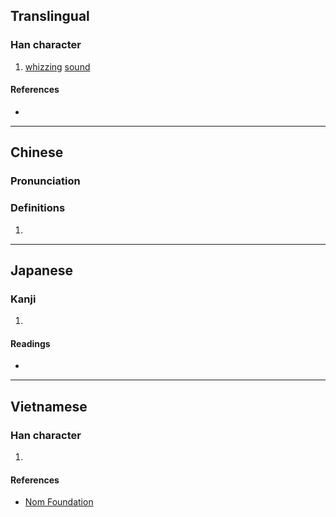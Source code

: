 {{character info/new}}
==Translingual==

===Han character===
{{Han char|rn=30|rad=口|as=10|sn=13|four=67047|canj=RHXE|ids=⿰口叟}}

# [[whiz]]zing [[sound]]

====References====
* {{Han ref|kx=0202.350|dkj=04079|dj=0425.150|hdz=10657.020|uh=55D6|ud=21974|bh=DCDB|bd=56539}}

----

==Chinese==
{{zh-forms}}

===Pronunciation===
{{zh-pron
|m=sōu
|m-s=
|dg=
|c=sau1
|c-t=
|g=
|h=pfs=
|j=
|mb=
|md=
|mn=
|mn-t=
|w=
|x=
|mc=y
|oc=y
|cat=n
}}

===Definitions===
{{zh-hanzi}}

# {{rfdef|lang=zh}}

----

==Japanese==

===Kanji===
{{ja-kanji|grade=|rs=口10}}

# {{defn|lang=ja|sort=口10}}

====Readings====
* {{ja-readings|on=しゅふ,しう,しゆ|kun=}}

----

==Vietnamese==

===Han character===
{{vi-hantu|[[sưu]]|rs=口10}}

# {{defn|lang=vi|sort=口10}}

====References====
* [http://nomfoundation.org/common/nom_details.php?codepoint=55d6 Nom Foundation]